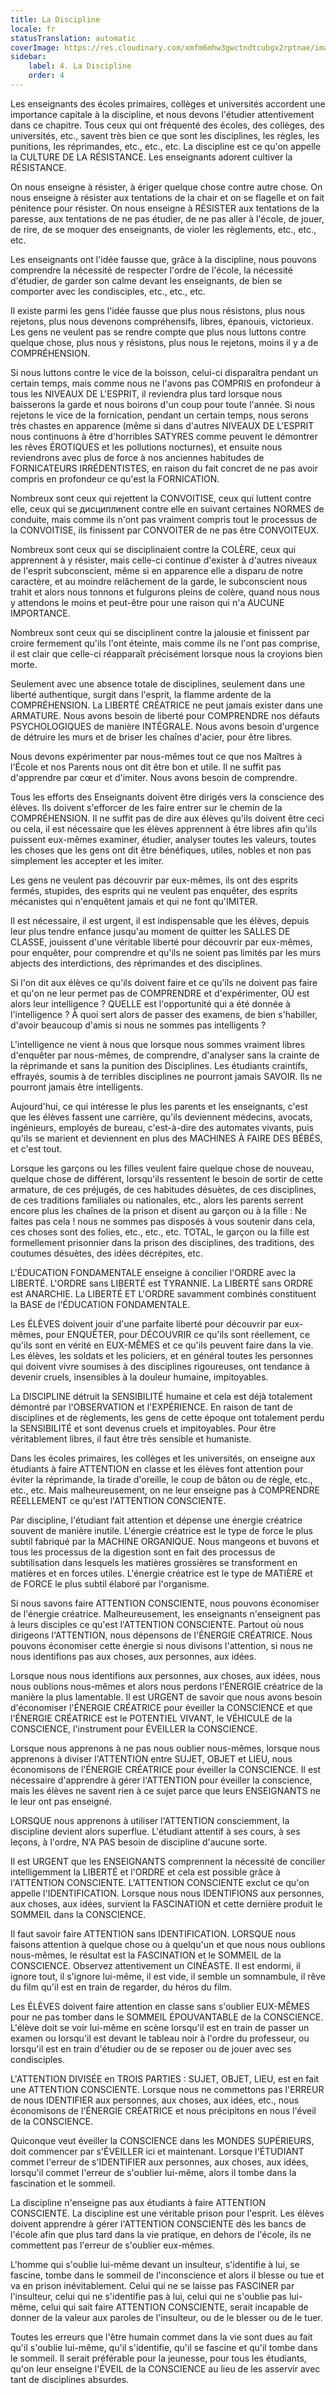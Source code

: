 ```yaml
---
title: La Discipline
locale: fr
statusTranslation: automatic
coverImage: https://res.cloudinary.com/xmfm6mhw3gwctndtcubgx2rptnae/image/upload/v1740337243/small_cover_educacion_fundamental_a051170f1c.webp
sidebar:
    label: 4. La Discipline
    order: 4
---
```

Les enseignants des écoles primaires, collèges et universités accordent une importance capitale à la discipline, et nous devons l'étudier attentivement dans ce chapitre. Tous ceux qui ont fréquenté des écoles, des collèges, des universités, etc., savent très bien ce que sont les disciplines, les règles, les punitions, les réprimandes, etc., etc., etc. La discipline est ce qu'on appelle la CULTURE DE LA RÉSISTANCE. Les enseignants adorent cultiver la RÉSISTANCE.

On nous enseigne à résister, à ériger quelque chose contre autre chose. On nous enseigne à résister aux tentations de la chair et on se flagelle et on fait pénitence pour résister. On nous enseigne à RÉSISTER aux tentations de la paresse, aux tentations de ne pas étudier, de ne pas aller à l'école, de jouer, de rire, de se moquer des enseignants, de violer les règlements, etc., etc., etc.

Les enseignants ont l'idée fausse que, grâce à la discipline, nous pouvons comprendre la nécessité de respecter l'ordre de l'école, la nécessité d'étudier, de garder son calme devant les enseignants, de bien se comporter avec les condisciples, etc., etc., etc.

Il existe parmi les gens l'idée fausse que plus nous résistons, plus nous rejetons, plus nous devenons compréhensifs, libres, épanouis, victorieux. Les gens ne veulent pas se rendre compte que plus nous luttons contre quelque chose, plus nous y résistons, plus nous le rejetons, moins il y a de COMPRÉHENSION.

Si nous luttons contre le vice de la boisson, celui-ci disparaîtra pendant un certain temps, mais comme nous ne l'avons pas COMPRIS en profondeur à tous les NIVEAUX DE L'ESPRIT, il reviendra plus tard lorsque nous baisserons la garde et nous boirons d'un coup pour toute l'année. Si nous rejetons le vice de la fornication, pendant un certain temps, nous serons très chastes en apparence (même si dans d'autres NIVEAUX DE L'ESPRIT nous continuons à être d'horribles SATYRES comme peuvent le démontrer les rêves ÉROTIQUES et les pollutions nocturnes), et ensuite nous reviendrons avec plus de force à nos anciennes habitudes de FORNICATEURS IRRÉDENTISTES, en raison du fait concret de ne pas avoir compris en profondeur ce qu'est la FORNICATION.

Nombreux sont ceux qui rejettent la CONVOITISE, ceux qui luttent contre elle, ceux qui se дисциплиnent contre elle en suivant certaines NORMES de conduite, mais comme ils n'ont pas vraiment compris tout le processus de la CONVOITISE, ils finissent par CONVOITER de ne pas être CONVOITEUX.

Nombreux sont ceux qui se disciplinaient contre la COLÈRE, ceux qui apprennent à y résister, mais celle-ci continue d'exister à d'autres niveaux de l'esprit subconscient, même si en apparence elle a disparu de notre caractère, et au moindre relâchement de la garde, le subconscient nous trahit et alors nous tonnons et fulgurons pleins de colère, quand nous nous y attendons le moins et peut-être pour une raison qui n'a AUCUNE IMPORTANCE.

Nombreux sont ceux qui se disciplinent contre la jalousie et finissent par croire fermement qu'ils l'ont éteinte, mais comme ils ne l'ont pas comprise, il est clair que celle-ci réapparaît précisément lorsque nous la croyions bien morte.

Seulement avec une absence totale de disciplines, seulement dans une liberté authentique, surgit dans l'esprit, la flamme ardente de la COMPRÉHENSION. La LIBERTÉ CRÉATRICE ne peut jamais exister dans une ARMATURE. Nous avons besoin de liberté pour COMPRENDRE nos défauts PSYCHOLOGIQUES de manière INTÉGRALE. Nous avons besoin d'urgence de détruire les murs et de briser les chaînes d'acier, pour être libres.

Nous devons expérimenter par nous-mêmes tout ce que nos Maîtres à l'École et nos Parents nous ont dit être bon et utile. Il ne suffit pas d'apprendre par cœur et d'imiter. Nous avons besoin de comprendre.

Tous les efforts des Enseignants doivent être dirigés vers la conscience des élèves. Ils doivent s'efforcer de les faire entrer sur le chemin de la COMPRÉHENSION. Il ne suffit pas de dire aux élèves qu'ils doivent être ceci ou cela, il est nécessaire que les élèves apprennent à être libres afin qu'ils puissent eux-mêmes examiner, étudier, analyser toutes les valeurs, toutes les choses que les gens ont dit être bénéfiques, utiles, nobles et non pas simplement les accepter et les imiter.

Les gens ne veulent pas découvrir par eux-mêmes, ils ont des esprits fermés, stupides, des esprits qui ne veulent pas enquêter, des esprits mécanistes qui n'enquêtent jamais et qui ne font qu'IMITER.

Il est nécessaire, il est urgent, il est indispensable que les élèves, depuis leur plus tendre enfance jusqu'au moment de quitter les SALLES DE CLASSE, jouissent d'une véritable liberté pour découvrir par eux-mêmes, pour enquêter, pour comprendre et qu'ils ne soient pas limités par les murs abjects des interdictions, des réprimandes et des disciplines.

Si l'on dit aux élèves ce qu'ils doivent faire et ce qu'ils ne doivent pas faire et qu'on ne leur permet pas de COMPRENDRE et d'expérimenter, OÙ est alors leur intelligence ? QUELLE est l'opportunité qui a été donnée à l'intelligence ? À quoi sert alors de passer des examens, de bien s'habiller, d'avoir beaucoup d'amis si nous ne sommes pas intelligents ?

L'intelligence ne vient à nous que lorsque nous sommes vraiment libres d'enquêter par nous-mêmes, de comprendre, d'analyser sans la crainte de la réprimande et sans la punition des Disciplines. Les étudiants craintifs, effrayés, soumis à de terribles disciplines ne pourront jamais SAVOIR. Ils ne pourront jamais être intelligents.

Aujourd'hui, ce qui intéresse le plus les parents et les enseignants, c'est que les élèves fassent une carrière, qu'ils deviennent médecins, avocats, ingénieurs, employés de bureau, c'est-à-dire des automates vivants, puis qu'ils se marient et deviennent en plus des MACHINES À FAIRE DES BÉBÉS, et c'est tout.

Lorsque les garçons ou les filles veulent faire quelque chose de nouveau, quelque chose de différent, lorsqu'ils ressentent le besoin de sortir de cette armature, de ces préjugés, de ces habitudes désuètes, de ces disciplines, de ces traditions familiales ou nationales, etc., alors les parents serrent encore plus les chaînes de la prison et disent au garçon ou à la fille : Ne faites pas cela ! nous ne sommes pas disposés à vous soutenir dans cela, ces choses sont des folies, etc., etc., etc. TOTAL, le garçon ou la fille est formellement prisonnier dans la prison des disciplines, des traditions, des coutumes désuètes, des idées décrépites, etc.

L'ÉDUCATION FONDAMENTALE enseigne à concilier l'ORDRE avec la LIBERTÉ. L'ORDRE sans LIBERTÉ est TYRANNIE. La LIBERTÉ sans ORDRE est ANARCHIE. La LIBERTÉ ET L'ORDRE savamment combinés constituent la BASE de l'ÉDUCATION FONDAMENTALE.

Les ÉLÈVES doivent jouir d'une parfaite liberté pour découvrir par eux-mêmes, pour ENQUÊTER, pour DÉCOUVRIR ce qu'ils sont réellement, ce qu'ils sont en vérité en EUX-MÊMES et ce qu'ils peuvent faire dans la vie. Les élèves, les soldats et les policiers, et en général toutes les personnes qui doivent vivre soumises à des disciplines rigoureuses, ont tendance à devenir cruels, insensibles à la douleur humaine, impitoyables.

La DISCIPLINE détruit la SENSIBILITÉ humaine et cela est déjà totalement démontré par l'OBSERVATION et l'EXPÉRIENCE. En raison de tant de disciplines et de règlements, les gens de cette époque ont totalement perdu la SENSIBILITÉ et sont devenus cruels et impitoyables. Pour être véritablement libres, il faut être très sensible et humaniste.

Dans les écoles primaires, les collèges et les universités, on enseigne aux étudiants à faire ATTENTION en classe et les élèves font attention pour éviter la réprimande, la tirade d'oreille, le coup de bâton ou de règle, etc., etc., etc. Mais malheureusement, on ne leur enseigne pas à COMPRENDRE RÉELLEMENT ce qu'est l'ATTENTION CONSCIENTE.

Par discipline, l'étudiant fait attention et dépense une énergie créatrice souvent de manière inutile. L'énergie créatrice est le type de force le plus subtil fabriqué par la MACHINE ORGANIQUE. Nous mangeons et buvons et tous les processus de la digestion sont en fait des processus de subtilisation dans lesquels les matières grossières se transforment en matières et en forces utiles. L'énergie créatrice est le type de MATIÈRE et de FORCE le plus subtil élaboré par l'organisme.

Si nous savons faire ATTENTION CONSCIENTE, nous pouvons économiser de l'énergie créatrice. Malheureusement, les enseignants n'enseignent pas à leurs disciples ce qu'est l'ATTENTION CONSCIENTE. Partout où nous dirigeons l'ATTENTION, nous dépensons de l'ÉNERGIE CRÉATRICE. Nous pouvons économiser cette énergie si nous divisons l'attention, si nous ne nous identifions pas aux choses, aux personnes, aux idées.

Lorsque nous nous identifions aux personnes, aux choses, aux idées, nous nous oublions nous-mêmes et alors nous perdons l'ÉNERGIE créatrice de la manière la plus lamentable. Il est URGENT de savoir que nous avons besoin d'économiser l'ÉNERGIE CRÉATRICE pour éveiller la CONSCIENCE et que l'ÉNERGIE CRÉATRICE est le POTENTIEL VIVANT, le VÉHICULE de la CONSCIENCE, l'instrument pour ÉVEILLER la CONSCIENCE.

Lorsque nous apprenons à ne pas nous oublier nous-mêmes, lorsque nous apprenons à diviser l'ATTENTION entre SUJET, OBJET et LIEU, nous économisons de l'ÉNERGIE CRÉATRICE pour éveiller la CONSCIENCE. Il est nécessaire d'apprendre à gérer l'ATTENTION pour éveiller la conscience, mais les élèves ne savent rien à ce sujet parce que leurs ENSEIGNANTS ne le leur ont pas enseigné.

LORSQUE nous apprenons à utiliser l'ATTENTION consciemment, la discipline devient alors superflue. L'étudiant attentif à ses cours, à ses leçons, à l'ordre, N'A PAS besoin de discipline d'aucune sorte.

Il est URGENT que les ENSEIGNANTS comprennent la nécessité de concilier intelligemment la LIBERTÉ et l'ORDRE et cela est possible grâce à l'ATTENTION CONSCIENTE. L'ATTENTION CONSCIENTE exclut ce qu'on appelle l'IDENTIFICATION. Lorsque nous nous IDENTIFIONS aux personnes, aux choses, aux idées, survient la FASCINATION et cette dernière produit le SOMMEIL dans la CONSCIENCE.

Il faut savoir faire ATTENTION sans IDENTIFICATION. LORSQUE nous faisons attention à quelque chose ou à quelqu'un et que nous nous oublions nous-mêmes, le résultat est la FASCINATION et le SOMMEIL de la CONSCIENCE. Observez attentivement un CINÉASTE. Il est endormi, il ignore tout, il s'ignore lui-même, il est vide, il semble un somnambule, il rêve du film qu'il est en train de regarder, du héros du film.

Les ÉLÈVES doivent faire attention en classe sans s'oublier EUX-MÊMES pour ne pas tomber dans le SOMMEIL ÉPOUVANTABLE de la CONSCIENCE. L'élève doit se voir lui-même en scène lorsqu'il est en train de passer un examen ou lorsqu'il est devant le tableau noir à l'ordre du professeur, ou lorsqu'il est en train d'étudier ou de se reposer ou de jouer avec ses condisciples.

L'ATTENTION DIVISÉE en TROIS PARTIES : SUJET, OBJET, LIEU, est en fait une ATTENTION CONSCIENTE. Lorsque nous ne commettons pas l'ERREUR de nous IDENTIFIER aux personnes, aux choses, aux idées, etc., nous économisons de l'ÉNERGIE CRÉATRICE et nous précipitons en nous l'éveil de la CONSCIENCE.

Quiconque veut éveiller la CONSCIENCE dans les MONDES SUPÉRIEURS, doit commencer par s'ÉVEILLER ici et maintenant. Lorsque l'ÉTUDIANT commet l'erreur de s'IDENTIFIER aux personnes, aux choses, aux idées, lorsqu'il commet l'erreur de s'oublier lui-même, alors il tombe dans la fascination et le sommeil.

La discipline n'enseigne pas aux étudiants à faire ATTENTION CONSCIENTE. La discipline est une véritable prison pour l'esprit. Les élèves doivent apprendre à gérer l'ATTENTION CONSCIENTE dès les bancs de l'école afin que plus tard dans la vie pratique, en dehors de l'école, ils ne commettent pas l'erreur de s'oublier eux-mêmes.

L'homme qui s'oublie lui-même devant un insulteur, s'identifie à lui, se fascine, tombe dans le sommeil de l'inconscience et alors il blesse ou tue et va en prison inévitablement. Celui qui ne se laisse pas FASCINER par l'insulteur, celui qui ne s'identifie pas à lui, celui qui ne s'oublie pas lui-même, celui qui sait faire ATTENTION CONSCIENTE, serait incapable de donner de la valeur aux paroles de l'insulteur, ou de le blesser ou de le tuer.

Toutes les erreurs que l'être humain commet dans la vie sont dues au fait qu'il s'oublie lui-même, qu'il s'identifie, qu'il se fascine et qu'il tombe dans le sommeil. Il serait préférable pour la jeunesse, pour tous les étudiants, qu'on leur enseigne l'ÉVEIL de la CONSCIENCE au lieu de les asservir avec tant de disciplines absurdes.

